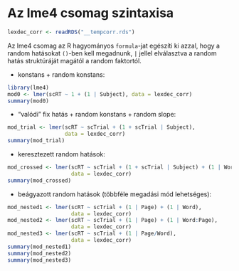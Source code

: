 # Az lme4 csomag szintaxisa 

```r
lexdec_corr <- readRDS("__tempcorr.rds")
```

Az lme4 csomag az R hagyományos `formula`-jat egészíti ki azzal, hogy a 
random hatásokat `()`-ben kell megadnunk, `|` jellel elválasztva a random
hatás struktúráját magától a random faktortól.


- konstans + random konstans:
```r
library(lme4)
mod0 <- lmer(scRT ~ 1 + (1 | Subject), data = lexdec_corr)
summary(mod0)
```

- "valódi" fix hatás + random konstans + random slope:
```r
mod_trial <- lmer(scRT ~ scTrial + (1 + scTrial | Subject), 
                  data = lexdec_corr)
summary(mod_trial)
```

- keresztezett random hatások:
```r
mod_crossed <- lmer(scRT ~ scTrial + (1 + scTrial | Subject) + (1 | Word), 
                    data = lexdec_corr)
summary(mod_crossed)
```

- beágyazott random hatások (többféle megadási mód lehetséges):
```r
mod_nested1 <- lmer(scRT ~ scTrial + (1 | Page) + (1 | Word), 
                    data = lexdec_corr)
mod_nested2 <- lmer(scRT ~ scTrial + (1 | Page) + (1 | Word:Page), 
                    data = lexdec_corr)
mod_nested3 <- lmer(scRT ~ scTrial + (1 | Page/Word), 
                    data = lexdec_corr)
summary(mod_nested1)
summary(mod_nested2)
summary(mod_nested3)
```
